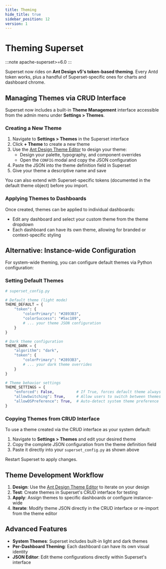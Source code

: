 ```yaml
---
title: Theming
hide_title: true
sidebar_position: 12
version: 1
---
```

# Theming Superset

:::note
apache-superset>=6.0
:::

Superset now rides on **Ant Design v5's token-based theming**.
Every Antd token works, plus a handful of Superset-specific ones for charts and dashboard chrome.

## Managing Themes via CRUD Interface

Superset now includes a built-in **Theme Management** interface accessible from the admin menu under **Settings > Themes**.

### Creating a New Theme

1. Navigate to **Settings > Themes** in the Superset interface
2. Click **+ Theme** to create a new theme
3. Use the [Ant Design Theme Editor](https://ant.design/theme-editor) to design your theme:
   - Design your palette, typography, and component overrides
   - Open the `CONFIG` modal and copy the JSON configuration
4. Paste the JSON into the theme definition field in Superset
5. Give your theme a descriptive name and save

You can also extend with Superset-specific tokens (documented in the default theme object) before you import.

### Applying Themes to Dashboards

Once created, themes can be applied to individual dashboards:
- Edit any dashboard and select your custom theme from the theme dropdown
- Each dashboard can have its own theme, allowing for branded or context-specific styling

## Alternative: Instance-wide Configuration

For system-wide theming, you can configure default themes via Python configuration:

### Setting Default Themes

```python
# superset_config.py

# Default theme (light mode)
THEME_DEFAULT = {
    "token": {
        "colorPrimary": "#2893B3",
        "colorSuccess": "#5ac189",
        # ... your theme JSON configuration
    }
}

# Dark theme configuration
THEME_DARK = {
    "algorithm": "dark",
    "token": {
        "colorPrimary": "#2893B3",
        # ... your dark theme overrides
    }
}

# Theme behavior settings
THEME_SETTINGS = {
    "enforced": False,          # If True, forces default theme always
    "allowSwitching": True,     # Allow users to switch between themes
    "allowOSPreference": True,  # Auto-detect system theme preference
}
```

### Copying Themes from CRUD Interface

To use a theme created via the CRUD interface as your system default:

1. Navigate to **Settings > Themes** and edit your desired theme
2. Copy the complete JSON configuration from the theme definition field
3. Paste it directly into your `superset_config.py` as shown above

Restart Superset to apply changes.

## Theme Development Workflow

1. **Design**: Use the [Ant Design Theme Editor](https://ant.design/theme-editor) to iterate on your design
2. **Test**: Create themes in Superset's CRUD interface for testing
3. **Apply**: Assign themes to specific dashboards or configure instance-wide
4. **Iterate**: Modify theme JSON directly in the CRUD interface or re-import from the theme editor

## Advanced Features

- **System Themes**: Superset includes built-in light and dark themes
- **Per-Dashboard Theming**: Each dashboard can have its own visual identity
- **JSON Editor**: Edit theme configurations directly within Superset's interface
